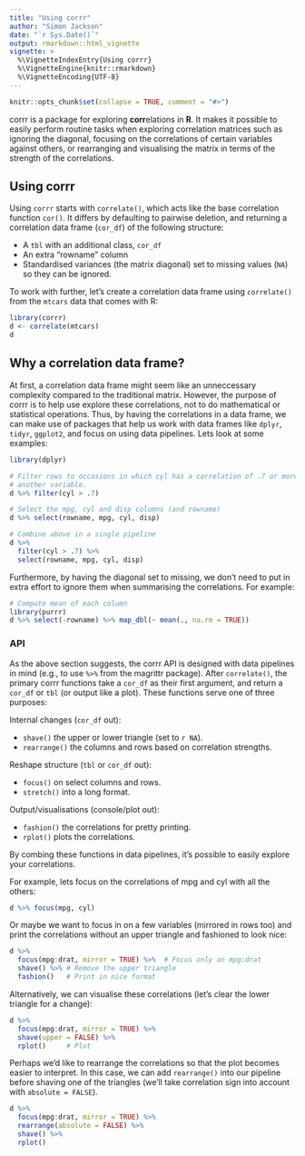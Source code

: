 ```yaml
---
title: "Using corrr"
author: "Simon Jackson"
date: "`r Sys.Date()`"
output: rmarkdown::html_vignette
vignette: >
  %\VignetteIndexEntry{Using corrr}
  %\VignetteEngine{knitr::rmarkdown}
  %\VignetteEncoding{UTF-8}
---
```


```r
knitr::opts_chunk$set(collapse = TRUE, comment = "#>")
```

corrr is a package for exploring **corr**elations in **R**. It makes it possible to easily perform routine tasks when exploring correlation matrices such as ignoring the diagonal, focusing on the correlations of certain variables against others, or rearranging and visualising the matrix in terms of the strength of the correlations.

## Using corrr

Using `corrr` starts with `correlate()`, which acts like the base correlation function `cor()`. It differs by defaulting to pairwise deletion, and returning a correlation data frame (`cor_df`) of the following structure:

- A `tbl` with an additional class, `cor_df`
- An extra "rowname" column
- Standardised variances (the matrix diagonal) set to missing values (`NA`) so they can be ignored.

To work with further, let's create a correlation data frame using `correlate()` from the `mtcars` data that comes with R:

```r
library(corrr)
d <- correlate(mtcars)
d
```

## Why a correlation data frame?

At first, a correlation data frame might seem like an unneccessary complexity compared to the traditional matrix. However, the purpose of corrr is to help use explore these correlations, not to do mathematical or statistical operations. Thus, by having the correlations in a data frame, we can make use of packages that help us work with data frames like `dplyr`, `tidyr`, `ggplot2`, and focus on using data pipelines. Lets look at some examples:

```r
library(dplyr)

# Filter rows to occasions in which cyl has a correlation of .7 or more with
# another variable.
d %>% filter(cyl > .7)

# Select the mpg, cyl and disp columns (and rowname)
d %>% select(rowname, mpg, cyl, disp)

# Combine above in a single pipeline
d %>%
  filter(cyl > .7) %>% 
  select(rowname, mpg, cyl, disp)
```

Furthermore, by having the diagonal set to missing, we don't need to put in extra effort to ignore them when summarising the correlations. For example:

```r
# Compute mean of each column
library(purrr)
d %>% select(-rowname) %>% map_dbl(~ mean(., na.rm = TRUE))
```

### API

As the above section suggests, the corrr API is designed with data pipelines in mind (e.g., to use `%>%` from the magrittr package). After `correlate()`, the primary corrr functions take a `cor_df` as their first argument, and return a `cor_df` or `tbl` (or output like a plot). These functions serve one of three purposes:

Internal changes (`cor_df` out):

- `shave()` the upper or lower triangle (set to `r NA`).
- `rearrange()` the columns and rows based on correlation strengths.

Reshape structure (`tbl` or `cor_df` out):

- `focus()` on select columns and rows.
- `stretch()` into a long format.

Output/visualisations (console/plot out):

- `fashion()` the correlations for pretty printing.
- `rplot()` plots the correlations.

By combing these functions in data pipelines, it's possible to easily explore your correlations.

For example, lets focus on the correlations of mpg and cyl with all the others:

```r
d %>% focus(mpg, cyl)
```

Or maybe we want to focus in on a few variables (mirrored in rows too) and print the correlations without an upper triangle and fashioned to look nice:

```r
d %>%
  focus(mpg:drat, mirror = TRUE) %>%  # Focus only on mpg:drat
  shave() %>% # Remove the upper triangle
  fashion()   # Print in nice format 
```

Alternatively, we can visualise these correlations (let's clear the lower triangle for a change):

```r
d %>%
  focus(mpg:drat, mirror = TRUE) %>%
  shave(upper = FALSE) %>%
  rplot()     # Plot
```

Perhaps we'd like to rearrange the correlations so that the plot becomes easier to interpret. In this case, we can add `rearrange()` into our pipeline before shaving one of the triangles (we'll take correlation sign into account with `absolute = FALSE`).

```r
d %>%
  focus(mpg:drat, mirror = TRUE) %>%
  rearrange(absolute = FALSE) %>% 
  shave() %>%
  rplot()
```